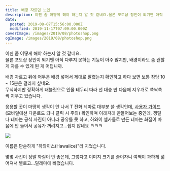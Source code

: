 ```yaml
---
title: 배경 자르던 노인
description: 이젠 좀 어떻게 해야 하는지 알 것 같네요.물론 포토샵 장인이 되기엔 아직 다루지 못하는 기능이 아주 많지만, 배경이라도 좀 괜찮게 자를 수 있게 된 게 어딥니까. 배경 자르고 뒤에 어두운 배경 넣어서 제대로 잘렸는지 확인하고 하다 보면 보통 장당 10 ~ 15분은 걸리지 싶네요.무식하지만 정확하게 태블릿으로 인물 테두리 따라 선 대충 딴 다음에 지우개로 쓱싹쓱싹
date:
  posted: 2019-08-07T15:56:00.000Z
  modified: 2019-11-17T07:09:00.000Z
coverImage: /images/2019/08/photoshop.png
ogImage: /images/2019/08/photoshop.png
---
```


이젠 좀 어떻게 해야 하는지 알 것 같네요.  
물론 포토샵 장인이 되기엔 아직 다루지 못하는 기능이 아주 많지만, 배경이라도 좀 괜찮게 자를 수 있게 된 게 어딥니까.

배경 자르고 뒤에 어두운 배경 넣어서 제대로 잘렸는지 확인하고 하다 보면 보통 장당 10 \~ 15분은 걸리지 싶네요.  
무식하지만 정확하게 태블릿으로 인물 테두리 따라 선 대충 딴 다음에 지우개로 쓱싹쓱싹 지우고 있습니다.

응용할 곳이 마땅히 생각이 안 나서 T 전화 테마로 대부분 쓸 생각인데, [사용자 가이드](https://www.skt-phone.co.kr/upload/T%5Fphone%5FTheme%5Fuser%5Fguide.pdf)(모바일에선 다운로드 되니 클릭 시 주의) 확인하며 이래저래 만들어보는 중인데, 챙틸다 테마는 공식 사진이 아니라 공유를 못 하고, 하와이 셀카들로 만든 테마는 화질이 마음에 안 들어서 공유가 꺼려지고…쉽지 않네요 ㅋㅋㅋ

![](/images/2019/08/하와이스.png)

이름은 단순하게 "하와이스(Hawaiice)"라 지었습니다.

몇몇 사진이 정말 화질이 안 좋은데, 그렇다고 이미지 크기를 줄이자니 여백이 과하게 넓어져서 별로고…딜레마에 빠졌습니다.